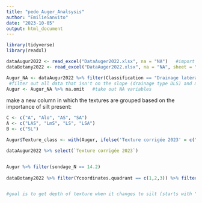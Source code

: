 ```yaml
---
title: "pedo_Auger_Analsysis"
author: "EmilieSanvito"
date: "2023-10-05"
output: html_document
---
```



```r

library(tidyverse)
library(readxl)

```

```r

dataAugur2022 <- read_excel("DataAuger2022.xlsx", na = "NA")   #import data from last year project (36 augur in the P16)
dataBotany2022 <- read_excel("DataAuger2022.xlsx", na = "NA", sheet = "Data Giacomo")  #import botany data

Augur_NA <- dataAugur2022 %>% filter(Classification == "Drainage latéral superficiel") %>% select(c("sondage_N", "Texture corrigée 2023", "profondeur limite supérieure (cm)")) 
 #filter out all data that isn't on the slope (drainage type DLS) and make smaller usable dataframe
Augur <- Augur_NA %>% na.omit   #take out NA variables

```

make a new column in which the textures are grouped based on the importance of silt present:


```r

C <- c("A", "Alo", "AS", "SA")
A <- c("LAS", "LmS", "LS", "LSA")
B <- c("SL")

Augur$Texture_class <- with(Augur, ifelse('Texture corrigée 2023' = c("A", "Alo", "AS", "SA"), C, ifelse('Texture corrigée 2023' = LS, B, A)))   #still figuring out this code :)

```





```r

dataAugur2022 %>% select(`Texture corrigée 2023`)


Augur %>% filter(sondage_N == 14.2) 
 
dataBotany2022 %>% filter(Ycoordinates.quadrant == c(1,2,3)) %>% filter(Xcoordinates.quadrant == c(7,8,9)) %>% select(TreeID) %>% count()  #this is the code to count the number of trees present on the plot for the augur 14.1 data



```

```r
#goal is to get depth of texture when it changes to silt (starts with "L") for each auger measurement (14.1, 14.2, ...)
```


